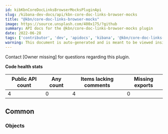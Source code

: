 ```yaml
---
id: kibKbnCoreDocLinksBrowserMocksPluginApi
slug: /kibana-dev-docs/api/kbn-core-doc-links-browser-mocks
title: "@kbn/core-doc-links-browser-mocks"
image: https://source.unsplash.com/400x175/?github
summary: API docs for the @kbn/core-doc-links-browser-mocks plugin
date: 2022-06-28
tags: ['contributor', 'dev', 'apidocs', 'kibana', '@kbn/core-doc-links-browser-mocks']
warning: This document is auto-generated and is meant to be viewed inside our experimental, new docs system. Reach out in #docs-engineering for more info.
---
```




Contact [Owner missing] for questions regarding this plugin.

**Code health stats**

| Public API count  | Any count | Items lacking comments | Missing exports |
|-------------------|-----------|------------------------|-----------------|
| 4 | 0 | 4 | 0 |

## Common

### Objects
<DocDefinitionList data={kbnCoreDocLinksBrowserMocksObj.common.objects}/>

